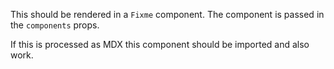 
<Fixme compact>

This should be rendered in a `Fixme` component. The component is passed in the `components` props.

</Fixme>

<Popout tip>

If this is processed as MDX this component should be imported and also work.

</Popout>
